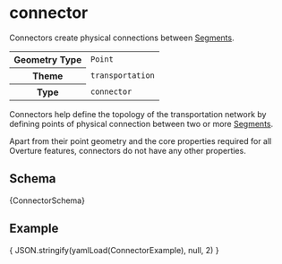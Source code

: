 
# connector

Connectors create physical connections between [Segments](segment).

<table>
  <tr>
    <th>Geometry Type</th>
    <td><code>Point</code></td>
  </tr>
  <tr>
    <th>Theme</th>
    <td><code>transportation</code></td>
  </tr>
  <tr>
    <th>Type</th>
    <td><code>connector</code></td>
  </tr>
</table>

Connectors help define the topology of the transportation network by
defining points of physical connection between two or more
[Segments](segment).

Apart from their point geometry and the core properties required for all
Overture features, connectors do not have any other
properties.

## Schema

<Tabs>
  <TabItem value="browsable" label="Browsable" default>
    <JSONSchemaViewer schema={ yamlLoad(ConnectorSchema) } resolverOptions={ generateResolverOptions({remote: true, yamlBasePath: '/transportation'})}/>
  </TabItem>
  <TabItem value="yaml" label="YAML" default>
    <CodeBlock language="jsx">{ConnectorSchema}</CodeBlock>
  </TabItem>
</Tabs>

## Example

<CodeBlock language="json">{ JSON.stringify(yamlLoad(ConnectorExample), null, 2) }</CodeBlock>
